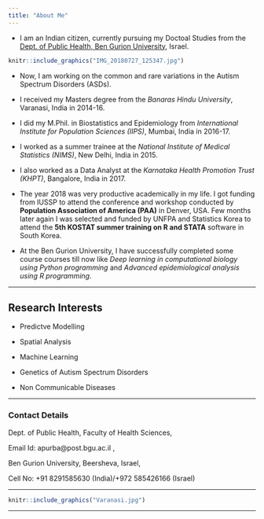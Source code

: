 ```yaml
---
title: "About Me"
---
```


- I am an Indian citizen, currently pursuing my Doctoal Studies from the [Dept. of Public Health, Ben Gurion University](https://in.bgu.ac.il/en/fohs/public_health/Pages/default.aspx), Israel. 


```r
knitr::include_graphics("IMG_20180727_125347.jpg")
```

- Now, I am working on the common and rare variations in the Autism Spectrum Disorders (ASDs).

- I received my Masters degree from the *Banaras Hindu University*, Varanasi, India in 2014-16.

- I did my M.Phil. in Biostatistics and Epidemiology from *International Institute for Population Sciences (IIPS)*, Mumbai, India in 2016-17.

- I worked as a summer trainee at the *National Institute of Medical Statistics (NIMS)*, New Delhi, India in 2015. 

- I also worked as a Data Analyst at the *Karnataka Health Promotion Trust (KHPT)*, Bangalore, India in 2017.

- The year 2018 was very productive academically in my life. I got funding from IUSSP to attend the conference and workshop conducted by **Population Association of America (PAA)** in Denver, USA. Few months later again I was selected and funded by UNFPA and Statistics Korea to attend the **5th KOSTAT summer training on R and STATA** software in South Korea. 

* At the Ben Gurion University, I have successfully completed some course courses till now like *Deep learning in computational biology using Python programming* and *Advanced epidemiological analysis using R programming*.

---

## Research Interests

- Predictve Modelling

- Spatial Analysis

- Machine Learning

- Genetics of Autism Spectrum Disorders

- Non Communicable Diseases

---

### Contact Details

Dept. of Public Health, Faculty of Health Sciences, 

Email Id: apurba@post.bgu.ac.il \ref [apurba@post.bgu.ac.il],

Ben Gurion University, Beersheva, Israel,

Cell No: +91 8291585630 (India)/+972 585426166 (Israel)


---

```r
knitr::include_graphics("Varanasi.jpg")
```

---